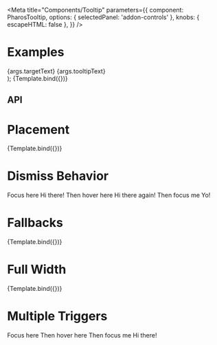 

<Meta
  title="Components/Tooltip"
  parameters={{
    component: PharosTooltip,
    options: { selectedPanel: 'addon-controls' },
    knobs: { escapeHTML: false },
  }}
/>

# Examples

  <div
    style={{
      display: 'grid',
      gridGap: '8rem',
      marginTop: '5rem',
      justifyContent: 'space-evenly',
    }}
  >
    <PharosButton data-tooltip-id={args.id}>{args.targetText}</PharosButton>
    <PharosTooltip
      id={args.id}
      fullWidth={args.fullWidth}
      open={args.open}
      placement={args.placement}
      fallbackPlacements={args.fallbackPlacements}
    >
      {args.tooltipText}
    </PharosTooltip>
  </div>
);

<Canvas withToolbar>
  <Story
    name="Base"
    args={{
      fullWidth: false,
      open: false,
      targetText: 'Focus here',
      tooltipText: 'Hi there again!',
      id: 'my-tooltip',
    }}
    argTypes={{
      placement: { table: { disable: true }, defaultValue: 'top' },
    }}
  >
    {Template.bind({})}
  </Story>
</Canvas>

## API

<ArgsTable of={PharosTooltip} />

# Placement

<Canvas withToolbar>
  <Story
    name="Placement"
    args={{
      targetText: 'Placement',
      tooltipText: 'Hi there again!',
      id: 'my-placement-tooltip',
    }}
    argTypes={{
      open: { table: { disable: true }, defaultValue: true },
      placement: {
        options: [
          'top',
          'top-start',
          'top-end',
          'bottom',
          'bottom-start',
          'bottom-end',
          'right',
          'right-start',
          'right-end',
          'left',
          'left-start',
          'left-end',
          'auto',
        ],
        control: {
          type: 'inline-radio',
        },
        defaultValue: 'top',
      },
    }}
  >
    {Template.bind({})}
  </Story>
</Canvas>

# Dismiss Behavior

<Canvas withToolbar>
  <Story name="Dismiss Behavior">
    <div
      style={{
        display: 'grid',
        gridTemplateColumns: 'repeat(3, auto)',
        gridGap: '8rem',
        marginTop: '5rem',
        justifyContent: 'space-evenly',
      }}
    >
      <PharosButton data-tooltip-id="my-hi-tooltip">Focus here</PharosButton>
      <PharosTooltip id="my-hi-tooltip">Hi there!</PharosTooltip>
      <PharosButton data-tooltip-id="my-again-tooltip">Then hover here</PharosButton>
      <PharosTooltip id="my-again-tooltip">Hi there again!</PharosTooltip>
      <PharosButton data-tooltip-id="my-yo-tooltip">Then focus me</PharosButton>
      <PharosTooltip id="my-yo-tooltip">Yo!</PharosTooltip>
    </div>
  </Story>
</Canvas>

# Fallbacks

<Canvas withToolbar>
  <Story
    name="Fallbacks"
    argTypes={{
      id: { table: { disable: true }, defaultValue: 'my-fallback-tooltip' },
      targetText: {
        table: { disable: true },
        defaultValue: 'Fallback Placement',
      },
      tooltipText: {
        table: { disable: true },
        defaultValue: 'Hi there again!',
      },
      open: { table: { disable: true }, defaultValue: true },
      placement: {
        options: [
          'top',
          'top-start',
          'top-end',
          'bottom',
          'bottom-start',
          'bottom-end',
          'right',
          'right-start',
          'right-end',
          'left',
          'left-start',
          'left-end',
          'auto',
        ],
        control: {
          type: 'inline-radio',
        },
        defaultValue: 'top',
      },
      fallbackPlacements: {
        control: { type: 'array' },
        defaultValue: ['auto'],
      },
    }}
  >
    {Template.bind({})}
  </Story>
</Canvas>

# Full Width

<Canvas withToolbar>
  <Story
    name="Full Width"
    args={{
      targetText:
        'Hover here to see a tooltip that is as wide as me. If you resize the window while its open, its width will continue to match mine!',
      tooltipText: `Now, this is a story all about how my life got flipped-turned upside down and I'd like to take a minute just sit right there I'll tell you how I became the prince of a town called Bel Air`,
      id: 'my-full-tooltip',
    }}
    argTypes={{
      fullWidth: { table: { disable: true }, defaultValue: true },
      open: { table: { disable: true }, defaultValue: true },
      placement: { table: { disable: true }, defaultValue: 'auto' },
    }}
  >
    {Template.bind({})}
  </Story>
</Canvas>

# Multiple Triggers

<Canvas withToolbar>
  <Story name="Multiple Triggers">
    <div
      style={{
        display: 'grid',
        gridTemplateColumns: 'repeat(3, auto)',
        gridGap: '8rem',
        marginTop: '5rem',
        justifyContent: 'space-evenly',
      }}
    >
      <PharosButton data-tooltip-id="my-multi-tooltip">Focus here</PharosButton>
      <PharosButton data-tooltip-id="my-multi-tooltip">Then hover here</PharosButton>
      <PharosButton data-tooltip-id="my-multi-tooltip">Then focus me</PharosButton>
      <PharosTooltip id="my-multi-tooltip" fullWidth>
        Hi there!
      </PharosTooltip>
    </div>
  </Story>
</Canvas>
